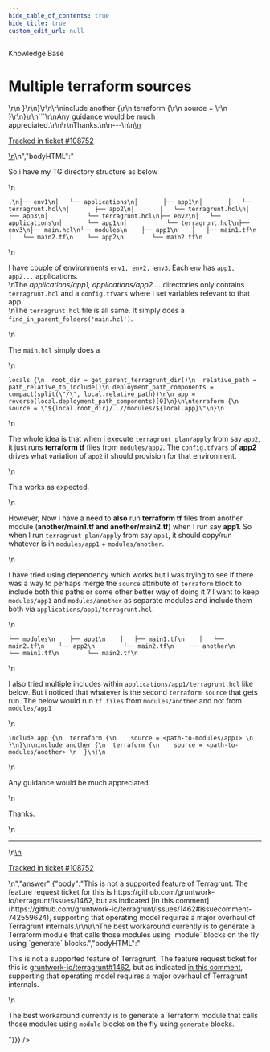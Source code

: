 ```yaml
---
hide_table_of_contents: true
hide_title: true
custom_edit_url: null
---
```



<head>
  <link rel="canonical" href="https://github.com/gruntwork-io/knowledge-base/discussions/463" />
</head>

<CenterLayout>
<span className="searchCategory">Knowledge Base</span>
<h1>Multiple terraform sources</h1>
<GitHub discussion={{"id":"D_kwDOF8slf84APxps","number":463,"author":{"login":"yasin-amadmia-mck"},"title":"Multiple terraform sources","body":"\nSo i have my TG directory structure as below\r\n```\r\n.\r\n├── env1\r\n│   └── applications\r\n│       ├── app1\r\n│       │   └── terragrunt.hcl\r\n│       ├── app2\r\n│       │   └── terragrunt.hcl\r\n│       └── app3\r\n│           └── terragrunt.hcl\r\n├── env2\r\n│   └── applications\r\n│       └── app1\r\n│           └── terragrunt.hcl\r\n├── env3\r\n├── main.hcl\r\n└── modules\r\n    ├── app1\r\n    │   ├── main1.tf\r\n    │   └── main2.tf\r\n    └── app2\r\n        └── main2.tf\r\n```\r\nI have couple of environments `env1, env2, env3`. Each `env` has `app1, app2...` applications.\r\nThe *applications/app1, applications/app2 ...* directories  only contains `terragrunt.hcl` and a `config.tfvars` where i set variables relevant to that app.\r\nThe `terragrunt.hcl` file is all same. It simply does a `find_in_parent_folders('main.hcl')`.\r\n\r\nThe `main.hcl` simply does a \r\n```\r\nlocals {\r\n  root_dir = get_parent_terragrunt_dir()\r\n  relative_path = path_relative_to_include()\r\n deployment_path_components = compact(split(\"/\", local.relative_path))\r\n\r\n app = reverse(local.deployment_path_components)[0]\r\n}\r\n\r\nterraform {\r\n    source = \"${local.root_dir}/..//modules/${local.app}\"\r\n}\r\n```\r\nThe whole idea is that when i execute `terragrunt plan/apply` from say `app2`, it just runs **terraform tf** files from `modules/app2`. The `config.tfvars` of **app2** drives what variation of `app2` it should provision for that environment.\r\n\r\nThis works as expected.\r\n\r\nHowever, Now i have a need to **also** run **terraform tf** files from another module (**another/main1.tf and another/main2.tf**) when I run say **app1**. So when I run `terragrunt plan/apply` from say `app1`, it should copy/run whatever is in `modules/app1` + `modules/another`. \r\n\r\nI have tried using dependency which works but i was trying to see if there was a way to perhaps merge the `source` attribute of `terraform` block to include both this paths or some other better way of doing it ?  I want to keep `modules/app1` and `modules/another` as separate modules and include them both via  `applications/app1/terragrunt.hcl`. \r\n\r\n```\r\n└── modules\r\n    ├── app1\r\n    │   ├── main1.tf\r\n    │   └── main2.tf\r\n    └── app2\r\n        └── main2.tf\r\n    └── another\r\n        └── main1.tf\r\n        └── main2.tf\r\n```\r\n\r\nI also tried multiple includes within `applications/app1/terragrunt.hcl` like below. But i noticed that whatever is the second `terraform source` that gets run. The below would run `tf files` from `modules/another` and not from `modules/app1`\r\n```\r\ninclude app {\r\n  terraform {\r\n    source = <path-to-modules/app1> \r\n  }\r\n}\r\n\r\ninclude another {\r\n  terraform {\r\n    source = <path-to-modules/another> \r\n  }\r\n}\r\n```\r\nAny guidance would be much appreciated.\r\n\r\nThanks.\n\n---\n\n<ins datetime=\"2022-06-10T23:46:05Z\">\n  <p><a href=\"https://support.gruntwork.io/hc/requests/108752\">Tracked in ticket #108752</a></p>\n</ins>\n","bodyHTML":"<p dir=\"auto\">So i have my TG directory structure as below</p>\n<div class=\"snippet-clipboard-content notranslate position-relative overflow-auto\" data-snippet-clipboard-copy-content=\".\n├── env1\n│   └── applications\n│       ├── app1\n│       │   └── terragrunt.hcl\n│       ├── app2\n│       │   └── terragrunt.hcl\n│       └── app3\n│           └── terragrunt.hcl\n├── env2\n│   └── applications\n│       └── app1\n│           └── terragrunt.hcl\n├── env3\n├── main.hcl\n└── modules\n    ├── app1\n    │   ├── main1.tf\n    │   └── main2.tf\n    └── app2\n        └── main2.tf\"><pre class=\"notranslate\"><code class=\"notranslate\">.\n├── env1\n│   └── applications\n│       ├── app1\n│       │   └── terragrunt.hcl\n│       ├── app2\n│       │   └── terragrunt.hcl\n│       └── app3\n│           └── terragrunt.hcl\n├── env2\n│   └── applications\n│       └── app1\n│           └── terragrunt.hcl\n├── env3\n├── main.hcl\n└── modules\n    ├── app1\n    │   ├── main1.tf\n    │   └── main2.tf\n    └── app2\n        └── main2.tf\n</code></pre></div>\n<p dir=\"auto\">I have couple of environments <code class=\"notranslate\">env1, env2, env3</code>. Each <code class=\"notranslate\">env</code> has <code class=\"notranslate\">app1, app2...</code> applications.<br>\nThe <em>applications/app1, applications/app2 ...</em> directories  only contains <code class=\"notranslate\">terragrunt.hcl</code> and a <code class=\"notranslate\">config.tfvars</code> where i set variables relevant to that app.<br>\nThe <code class=\"notranslate\">terragrunt.hcl</code> file is all same. It simply does a <code class=\"notranslate\">find_in_parent_folders('main.hcl')</code>.</p>\n<p dir=\"auto\">The <code class=\"notranslate\">main.hcl</code> simply does a</p>\n<div class=\"snippet-clipboard-content notranslate position-relative overflow-auto\" data-snippet-clipboard-copy-content=\"locals {\n  root_dir = get_parent_terragrunt_dir()\n  relative_path = path_relative_to_include()\n deployment_path_components = compact(split(&quot;/&quot;, local.relative_path))\n\n app = reverse(local.deployment_path_components)[0]\n}\n\nterraform {\n    source = &quot;${local.root_dir}/..//modules/${local.app}&quot;\n}\"><pre class=\"notranslate\"><code class=\"notranslate\">locals {\n  root_dir = get_parent_terragrunt_dir()\n  relative_path = path_relative_to_include()\n deployment_path_components = compact(split(\"/\", local.relative_path))\n\n app = reverse(local.deployment_path_components)[0]\n}\n\nterraform {\n    source = \"${local.root_dir}/..//modules/${local.app}\"\n}\n</code></pre></div>\n<p dir=\"auto\">The whole idea is that when i execute <code class=\"notranslate\">terragrunt plan/apply</code> from say <code class=\"notranslate\">app2</code>, it just runs <strong>terraform tf</strong> files from <code class=\"notranslate\">modules/app2</code>. The <code class=\"notranslate\">config.tfvars</code> of <strong>app2</strong> drives what variation of <code class=\"notranslate\">app2</code> it should provision for that environment.</p>\n<p dir=\"auto\">This works as expected.</p>\n<p dir=\"auto\">However, Now i have a need to <strong>also</strong> run <strong>terraform tf</strong> files from another module (<strong>another/main1.tf and another/main2.tf</strong>) when I run say <strong>app1</strong>. So when I run <code class=\"notranslate\">terragrunt plan/apply</code> from say <code class=\"notranslate\">app1</code>, it should copy/run whatever is in <code class=\"notranslate\">modules/app1</code> + <code class=\"notranslate\">modules/another</code>.</p>\n<p dir=\"auto\">I have tried using dependency which works but i was trying to see if there was a way to perhaps merge the <code class=\"notranslate\">source</code> attribute of <code class=\"notranslate\">terraform</code> block to include both this paths or some other better way of doing it ?  I want to keep <code class=\"notranslate\">modules/app1</code> and <code class=\"notranslate\">modules/another</code> as separate modules and include them both via  <code class=\"notranslate\">applications/app1/terragrunt.hcl</code>.</p>\n<div class=\"snippet-clipboard-content notranslate position-relative overflow-auto\" data-snippet-clipboard-copy-content=\"└── modules\n    ├── app1\n    │   ├── main1.tf\n    │   └── main2.tf\n    └── app2\n        └── main2.tf\n    └── another\n        └── main1.tf\n        └── main2.tf\"><pre class=\"notranslate\"><code class=\"notranslate\">└── modules\n    ├── app1\n    │   ├── main1.tf\n    │   └── main2.tf\n    └── app2\n        └── main2.tf\n    └── another\n        └── main1.tf\n        └── main2.tf\n</code></pre></div>\n<p dir=\"auto\">I also tried multiple includes within <code class=\"notranslate\">applications/app1/terragrunt.hcl</code> like below. But i noticed that whatever is the second <code class=\"notranslate\">terraform source</code> that gets run. The below would run <code class=\"notranslate\">tf files</code> from <code class=\"notranslate\">modules/another</code> and not from <code class=\"notranslate\">modules/app1</code></p>\n<div class=\"snippet-clipboard-content notranslate position-relative overflow-auto\" data-snippet-clipboard-copy-content=\"include app {\n  terraform {\n    source = &lt;path-to-modules/app1&gt; \n  }\n}\n\ninclude another {\n  terraform {\n    source = &lt;path-to-modules/another&gt; \n  }\n}\"><pre class=\"notranslate\"><code class=\"notranslate\">include app {\n  terraform {\n    source = &lt;path-to-modules/app1&gt; \n  }\n}\n\ninclude another {\n  terraform {\n    source = &lt;path-to-modules/another&gt; \n  }\n}\n</code></pre></div>\n<p dir=\"auto\">Any guidance would be much appreciated.</p>\n<p dir=\"auto\">Thanks.</p>\n<hr>\n<ins datetime=\"2022-06-10T23:46:05Z\">\n  <p dir=\"auto\"><a href=\"https://support.gruntwork.io/hc/requests/108752\" rel=\"nofollow\">Tracked in ticket #108752</a></p>\n</ins>","answer":{"body":"This is not a supported feature of Terragrunt. The feature request ticket for this is https://github.com/gruntwork-io/terragrunt/issues/1462, but as indicated [in this comment](https://github.com/gruntwork-io/terragrunt/issues/1462#issuecomment-742559624), supporting that operating model requires a major overhaul of Terragrunt internals.\r\n\r\nThe best workaround currently is to generate a Terraform module that calls those modules using `module` blocks on the fly using `generate` blocks.","bodyHTML":"<p dir=\"auto\">This is not a supported feature of Terragrunt. The feature request ticket for this is <a class=\"issue-link js-issue-link\" data-error-text=\"Failed to load title\" data-id=\"758658616\" data-permission-text=\"Title is private\" data-url=\"https://github.com/gruntwork-io/terragrunt/issues/1462\" data-hovercard-type=\"issue\" data-hovercard-url=\"/gruntwork-io/terragrunt/issues/1462/hovercard\" href=\"https://github.com/gruntwork-io/terragrunt/issues/1462\">gruntwork-io/terragrunt#1462</a>, but as indicated <a href=\"https://github.com/gruntwork-io/terragrunt/issues/1462#issuecomment-742559624\" data-hovercard-type=\"issue\" data-hovercard-url=\"/gruntwork-io/terragrunt/issues/1462/hovercard\">in this comment</a>, supporting that operating model requires a major overhaul of Terragrunt internals.</p>\n<p dir=\"auto\">The best workaround currently is to generate a Terraform module that calls those modules using <code class=\"notranslate\">module</code> blocks on the fly using <code class=\"notranslate\">generate</code> blocks.</p>"}}} />

</CenterLayout>
  

<!-- ##DOCS-SOURCER-START
{
  "sourcePlugin": "github-discussions",
  "hash": "4d392b777d34f2a43f9d89c213bbae26"
}
##DOCS-SOURCER-END -->
